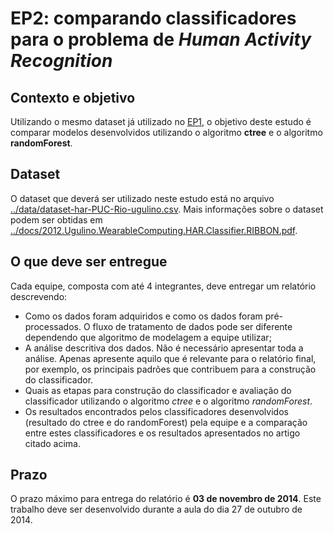 EP2: comparando classificadores para o problema de _Human Activity Recognition_
===============================================================================

Contexto e objetivo
-------------------

Utilizando o mesmo dataset já utilizado no [EP1](../data/dataset-har-PUC-Rio-ugulino.csv),
o objetivo deste estudo é comparar modelos desenvolvidos utilizando o algoritmo **ctree** e
o algoritmo **randomForest**.

Dataset
-------

O dataset que deverá ser utilizado neste estudo está no arquivo [../data/dataset-har-PUC-Rio-ugulino.csv](../data/dataset-har-PUC-Rio-ugulino.csv). Mais informações sobre o dataset podem ser obtidas em [../docs/2012.Ugulino.WearableComputing.HAR.Classifier.RIBBON.pdf](../docs/2012.Ugulino.WearableComputing.HAR.Classifier.RIBBON.pdf).

O que deve ser entregue
-----------------------

Cada equipe, composta com até 4 integrantes, deve entregar um relatório descrevendo:

* Como os dados foram adquiridos e como os dados foram pré-processados. O fluxo de tratamento
de dados pode ser diferente dependendo que algoritmo de modelagem a equipe utilizar;
* A análise descritiva dos dados. Não é necessário apresentar toda a análise. Apenas apresente 
aquilo que é relevante para o relatório final, por exemplo, os principais padrões que contribuem
para a construção do classificador.
* Quais as etapas para construção do classificador e avaliação do classificador utilizando o algoritmo
_ctree_ e o algoritmo _randomForest_.
* Os resultados encontrados pelos classificadores desenvolvidos (resultado do ctree e do randomForest) pela equipe 
e a comparação entre estes classificadores e os resultados apresentados no artigo citado acima.

Prazo
-----

O prazo máximo para entrega do relatório é **03 de novembro de 2014**. Este trabalho deve ser desenvolvido
durante a aula do dia 27 de outubro de 2014.


